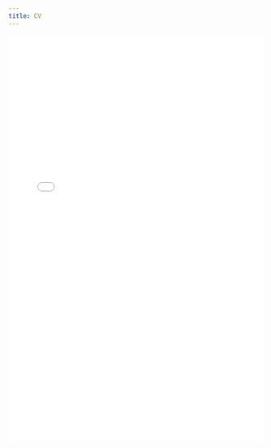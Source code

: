 ```yaml
---
title: CV
---
```


<!-- {{< pdf resource/cv.pdf width=100% height=900 >}} -->
![](resource/cv.pdf){width=100% height=800}

